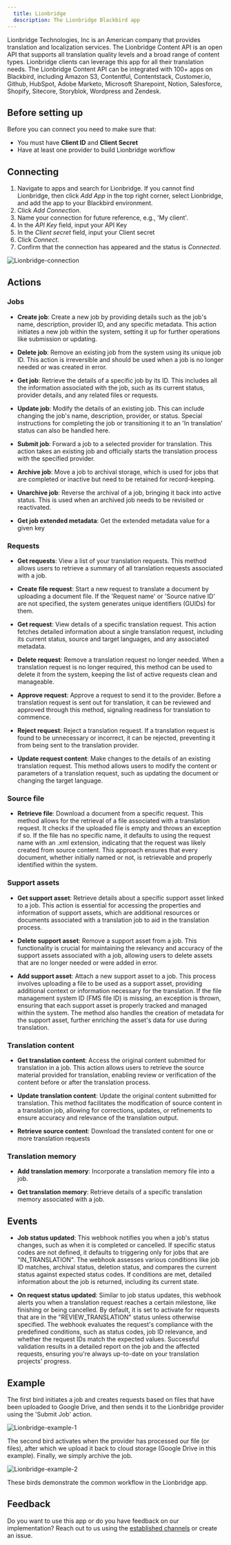 ```yaml
---
  title: Lionbridge
  description: The Lionbridge Blackbird app
---
```


<LinkCard title="View on Github" target="_blank" href="https://github.com/bb-io/Lionbridge" icon="github" />

Lionbridge Technologies, Inc is an American company that provides translation and localization services. The Lionbridge Content API is an open API that supports all translation quality levels and a broad range of content types. Lionbridge clients can leverage this app for all their translation needs. The Lionbridge Content API can be integrated with 100+ apps on Blackbird, including Amazon S3, Contentful, Contentstack, Customer.io, Github, HubSpot, Adobe Marketo, Microsoft Sharepoint, Notion, Salesforce, Shopify, Sitecore, Storyblok, Wordpress and Zendesk.

## Before setting up

Before you can connect you need to make sure that:

- You must have **Client ID** and **Client Secret**
- Have at least one provider to build Lionbridge workflow

## Connecting 

1. Navigate to apps and search for Lionbridge. If you cannot find Lionbridge, then click _Add App_ in the top right corner, select Lionbridge, and add the app to your Blackbird environment.
2. Click _Add Connection_.
3. Name your connection for future reference, e.g., 'My client'.
4. In the _API Key_ field, input your API Key
5. In the _Client secret_ field, input your Client secret
6. Click _Connect_.
7. Confirm that the connection has appeared and the status is _Connected_.

![Lionbridge-connection](https://raw.githubusercontent.com/bb-io/Lionbridge/main/image/README/Lionbridge-connection.png)

## Actions

### Jobs

- **Create job**: Create a new job by providing details such as the job's name, description, provider ID, and any specific metadata. This action initiates a new job within the system, setting it up for further operations like submission or updating.

- **Delete job**: Remove an existing job from the system using its unique job ID. This action is irreversible and should be used when a job is no longer needed or was created in error.

- **Get job**: Retrieve the details of a specific job by its ID. This includes all the information associated with the job, such as its current status, provider details, and any related files or requests.

- **Update job**: Modify the details of an existing job. This can include changing the job's name, description, provider, or status. Special instructions for completing the job or transitioning it to an 'In translation' status can also be handled here.

- **Submit job**: Forward a job to a selected provider for translation. This action takes an existing job and officially starts the translation process with the specified provider.

- **Archive job**: Move a job to archival storage, which is used for jobs that are completed or inactive but need to be retained for record-keeping.

- **Unarchive job**: Reverse the archival of a job, bringing it back into active status. This is used when an archived job needs to be revisited or reactivated.

- **Get job extended metadata**: Get the extended metadata value for a given key

### Requests

- **Get requests**: View a list of your translation requests. This method allows users to retrieve a summary of all translation requests associated with a job.

- **Create file request**: Start a new request to translate a document by uploading a document file. If the 'Request name' or 'Source native ID' are not specified, the system generates unique identifiers (GUIDs) for them.

- **Get request**: View details of a specific translation request. This action fetches detailed information about a single translation request, including its current status, source and target languages, and any associated metadata.

- **Delete request**: Remove a translation request no longer needed. When a translation request is no longer required, this method can be used to delete it from the system, keeping the list of active requests clean and manageable.

- **Approve request**: Approve a request to send it to the provider. Before a translation request is sent out for translation, it can be reviewed and approved through this method, signaling readiness for translation to commence.

- **Reject request**: Reject a translation request. If a translation request is found to be unnecessary or incorrect, it can be rejected, preventing it from being sent to the translation provider.

- **Update request content**: Make changes to the details of an existing translation request. This method allows users to modify the content or parameters of a translation request, such as updating the document or changing the target language.

### Source file

- **Retrieve file**: Download a document from a specific request. This method allows for the retrieval of a file associated with a translation request. It checks if the uploaded file is empty and throws an exception if so. If the file has no specific name, it defaults to using the request name with an .xml extension, indicating that the request was likely created from source content. This approach ensures that every document, whether initially named or not, is retrievable and properly identified within the system.

### Support assets

- **Get support asset**: Retrieve details about a specific support asset linked to a job. This action is essential for accessing the properties and information of support assets, which are additional resources or documents associated with a translation job to aid in the translation process.

- **Delete support asset**: Remove a support asset from a job. This functionality is crucial for maintaining the relevancy and accuracy of the support assets associated with a job, allowing users to delete assets that are no longer needed or were added in error.

- **Add support asset**: Attach a new support asset to a job. This process involves uploading a file to be used as a support asset, providing additional context or information necessary for the translation. If the file management system ID (FMS file ID) is missing, an exception is thrown, ensuring that each support asset is properly tracked and managed within the system. The method also handles the creation of metadata for the support asset, further enriching the asset's data for use during translation.

### Translation content

- **Get translation content**: Access the original content submitted for translation in a job. This action allows users to retrieve the source material provided for translation, enabling review or verification of the content before or after the translation process.

- **Update translation content**: Update the original content submitted for translation. This method facilitates the modification of source content in a translation job, allowing for corrections, updates, or refinements to ensure accuracy and relevance of the translation output.

- **Retrieve source content**: Download the translated content for one or more translation requests

### Translation memory

- **Add translation memory**: Incorporate a translation memory file into a job.

- **Get translation memory**: Retrieve details of a specific translation memory associated with a job.

## Events

- **Job status updated**: This webhook notifies you when a job's status changes, such as when it is completed or cancelled. If specific status codes are not defined, it defaults to triggering only for jobs that are "IN_TRANSLATION". The webhook assesses various conditions like job ID matches, archival status, deletion status, and compares the current status against expected status codes. If conditions are met, detailed information about the job is returned, including its current state.

- **On request status updated**: Similar to job status updates, this webhook alerts you when a translation request reaches a certain milestone, like finishing or being cancelled. By default, it is set to activate for requests that are in the "REVIEW_TRANSLATION" status unless otherwise specified. The webhook evaluates the request's compliance with the predefined conditions, such as status codes, job ID relevance, and whether the request IDs match the expected values. Successful validation results in a detailed report on the job and the affected requests, ensuring you're always up-to-date on your translation projects' progress.

## Example

The first bird initiates a job and creates requests based on files that have been uploaded to Google Drive, and then sends it to the Lionbridge provider using the 'Submit Job' action.

![Lionbridge-example-1](https://raw.githubusercontent.com/bb-io/Lionbridge/main/image/README/Lionbridge-example-1.png)

The second bird activates when the provider has processed our file (or files), after which we upload it back to cloud storage (Google Drive in this example). Finally, we simply archive the job.

![Lionbridge-example-2](https://raw.githubusercontent.com/bb-io/Lionbridge/main/image/README/Lionbridge-example-2.png)

These birds demonstrate the common workflow in the Lionbridge app.

## Feedback

Do you want to use this app or do you have feedback on our implementation? Reach out to us using the [established channels](https://www.blackbird.io/) or create an issue.

